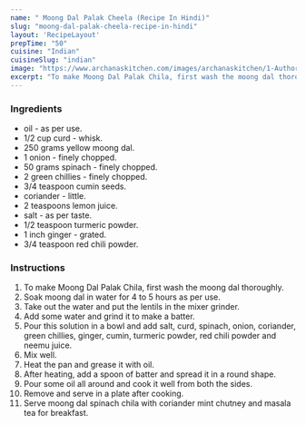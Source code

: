 ---
name: " Moong Dal Palak Cheela (Recipe In Hindi)"
slug: "moong-dal-palak-cheela-recipe-in-hindi"
layout: 'RecipeLayout'
prepTime: "50"
cuisine: "Indian"
cuisineSlug: "indian"
image: "https://www.archanaskitchen.com/images/archanaskitchen/1-Author/Farrukh_Aziz_Ansari/Moong_Dal_Palak_Cheela.jpg"
excerpt: "To make Moong Dal Palak Chila, first wash the moong dal thoroughly"
---

### Ingredients

-  oil - as per use.
-  1/2 cup curd - whisk.
- 250 grams yellow moong dal.
-  1 onion - finely chopped.
-  50 grams spinach - finely chopped.
-  2 green chillies - finely chopped.
-  3/4 teaspoon cumin seeds.
-  coriander - little.
-  2 teaspoons lemon juice.
-  salt - as per taste.
-  1/2 teaspoon turmeric powder.
-  1 inch ginger - grated.
-  3/4 teaspoon red chili powder.

### Instructions

1. To make Moong Dal Palak Chila, first wash the moong dal thoroughly.
1. Soak moong dal in water for 4 to 5 hours as per use.
1. Take out the water and put the lentils in the mixer grinder.
1. Add some water and grind it to make a batter.
1. Pour this solution in a bowl and add salt, curd, spinach, onion, coriander, green chillies, ginger, cumin, turmeric powder, red chili powder and neemu juice.
1. Mix well.
1. Heat the pan and grease it with oil.
1. After heating, add a spoon of batter and spread it in a round shape.
1. Pour some oil all around and cook it well from both the sides.
1. Remove and serve in a plate after cooking.
1. Serve moong dal spinach chila with coriander mint chutney and masala tea for breakfast.
